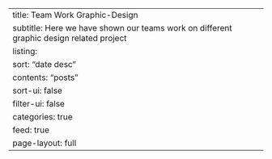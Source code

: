 ---
title: Team Work Graphic-Design
subtitle: Here we have shown our teams work on different graphic design related project
listing:
  sort: "date desc"
  contents: "posts"
  sort-ui: false
  filter-ui: false
  categories: true
  feed: true
page-layout: full
---